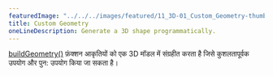 ---
featuredImage: "../../../images/featured/11_3D-01_Custom_Geometry-thumbnail.png"
title: Custom Geometry
oneLineDescription: Generate a 3D shape programmatically.
---

<a href='https://p5js.org/reference/#/p5/buildGeometry' target="_blank">buildGeometry()</a> 
फ़ंक्शन आकृतियों को एक 3D मॉडल में संग्रहीत करता है जिसे कुशलतापूर्वक उपयोग और पुन: उपयोग किया जा सकता है।